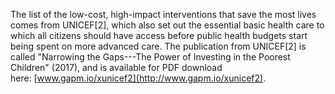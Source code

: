 
The list of the low-cost, high-impact interventions that save the most lives comes from UNICEF[2], which also set out the essential basic health care to which all citizens should have access before public health budgets start being spent on more advanced care. The publication from UNICEF[2] is called "Narrowing the Gaps---The Power of Investing in the Poorest Children" (2017), and is available for PDF download here: [www.gapm.io/xunicef2](http://www.gapm.io/xunicef2).